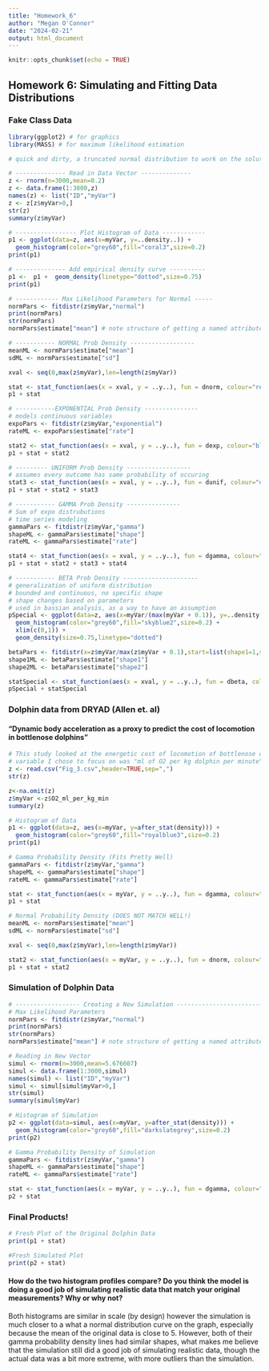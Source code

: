 ```yaml
---
title: "Homework_6"
author: "Megan O'Connor"
date: "2024-02-21"
output: html_document
---
```


```r
knitr::opts_chunk$set(echo = TRUE)
```

## Homework 6: Simulating and Fitting Data Distributions

### Fake Class Data
```r
library(ggplot2) # for graphics
library(MASS) # for maximum likelihood estimation

# quick and dirty, a truncated normal distribution to work on the solution set

# -------------- Read in Data Vector --------------
z <- rnorm(n=3000,mean=0.2)
z <- data.frame(1:3000,z)
names(z) <- list("ID","myVar")
z <- z[z$myVar>0,]
str(z)
summary(z$myVar)

# ----------------- Plot Histogram of Data ------------
p1 <- ggplot(data=z, aes(x=myVar, y=..density..)) +
  geom_histogram(color="grey60",fill="coral3",size=0.2) 
print(p1)

# -------------- Add empirical density curve ----------
p1 <-  p1 +  geom_density(linetype="dotted",size=0.75)
print(p1)

# ------------ Max Likelihood Parameters for Normal -----
normPars <- fitdistr(z$myVar,"normal")
print(normPars)
str(normPars)
normPars$estimate["mean"] # note structure of getting a named attribute

# ----------- NORMAL Prob Density ------------------
meanML <- normPars$estimate["mean"]
sdML <- normPars$estimate["sd"]

xval <- seq(0,max(z$myVar),len=length(z$myVar))

stat <- stat_function(aes(x = xval, y = ..y..), fun = dnorm, colour="red", n = length(z$myVar), args = list(mean = meanML, sd = sdML))
p1 + stat

# -----------EXPONENTIAL Prob Density ---------------
# models continuous variables
expoPars <- fitdistr(z$myVar,"exponential")
rateML <- expoPars$estimate["rate"]

stat2 <- stat_function(aes(x = xval, y = ..y..), fun = dexp, colour="blue", n = length(z$myVar), args = list(rate=rateML))
p1 + stat + stat2

# --------- UNIFORM Prob Density ------------------
# assumes every outcome has same probability of occuring
stat3 <- stat_function(aes(x = xval, y = ..y..), fun = dunif, colour="darkgreen", n = length(z$myVar), args = list(min=min(z$myVar), max=max(z$myVar)))
p1 + stat + stat2 + stat3

# ----------- GAMMA Prob Density ---------------
# Sum of expo distrubutions
# time series modeling
gammaPars <- fitdistr(z$myVar,"gamma")
shapeML <- gammaPars$estimate["shape"]
rateML <- gammaPars$estimate["rate"]

stat4 <- stat_function(aes(x = xval, y = ..y..), fun = dgamma, colour="brown", n = length(z$myVar), args = list(shape=shapeML, rate=rateML))
p1 + stat + stat2 + stat3 + stat4

# ----------- BETA Prob Density ---------------------
# generalization of uniform distribution
# bounded and continuous, no specific shape
# shape changes based on parameters
# used in bassian analysis, as a way to have an assumption
pSpecial <- ggplot(data=z, aes(x=myVar/(max(myVar + 0.1)), y=..density..)) +
  geom_histogram(color="grey60",fill="skyblue2",size=0.2) + 
  xlim(c(0,1)) +
  geom_density(size=0.75,linetype="dotted")

betaPars <- fitdistr(x=z$myVar/max(z$myVar + 0.1),start=list(shape1=1,shape2=2),"beta")
shape1ML <- betaPars$estimate["shape1"]
shape2ML <- betaPars$estimate["shape2"]

statSpecial <- stat_function(aes(x = xval, y = ..y..), fun = dbeta, colour="orchid", n = length(z$myVar), args = list(shape1=shape1ML,shape2=shape2ML))
pSpecial + statSpecial
```

### Dolphin data from DRYAD (Allen et. al)
#### "Dynamic body acceleration as a proxy to predict the cost of locomotion in bottlenose dolphins"
```r
# This study looked at the energetic cost of locomotion of bottlenose dolphins
# variable I chose to focus on was "ml of O2 per kg dolphin per minute"
z <- read.csv("Fig_3.csv",header=TRUE,sep=",")
str(z)

z<-na.omit(z)
z$myVar <-z$O2_ml_per_kg_min
summary(z)

# Histogram of Data
p1 <- ggplot(data=z, aes(x=myVar, y=after_stat(density))) +
  geom_histogram(color="grey60",fill="royalblue3",size=0.2) 
print(p1)

# Gamma Probability Density (Fits Pretty Well)
gammaPars <- fitdistr(z$myVar,"gamma")
shapeML <- gammaPars$estimate["shape"]
rateML <- gammaPars$estimate["rate"]

stat <- stat_function(aes(x = myVar, y = ..y..), fun = dgamma, colour="brown", n = length(z$myVar), args = list(shape=shapeML, rate=rateML))
p1 + stat 

# Normal Probability Density (DOES NOT MATCH WELL!)
meanML <- normPars$estimate["mean"]
sdML <- normPars$estimate["sd"]

xval <- seq(0,max(z$myVar),len=length(z$myVar))

stat2 <- stat_function(aes(x = myVar, y = ..y..), fun = dnorm, colour="orchid", n = length(z$myVar), args = list(mean = meanML, sd = sdML))
p1 + stat + stat2
```

### Simulation of Dolphin Data
```r
# ------------------ Creating a New Simulation --------------------------
# Max Likelihood Parameters
normPars <- fitdistr(z$myVar,"normal")
print(normPars)
str(normPars)
normPars$estimate["mean"] # note structure of getting a named attribute

# Reading in New Vector
simul <- rnorm(n=3000,mean=5.676607)
simul <- data.frame(1:3000,simul)
names(simul) <- list("ID","myVar")
simul <- simul[simul$myVar>0,]
str(simul)
summary(simul$myVar)

# Histogram of Simulation
p2 <- ggplot(data=simul, aes(x=myVar, y=after_stat(density))) +
  geom_histogram(color="grey60",fill="darkslategrey",size=0.2) 
print(p2)

# Gamma Probability Density of Simulation
gammaPars <- fitdistr(z$myVar,"gamma")
shapeML <- gammaPars$estimate["shape"]
rateML <- gammaPars$estimate["rate"]

stat <- stat_function(aes(x = myVar, y = ..y..), fun = dgamma, colour="brown", n = length(simul$myVar), args = list(shape=shapeML, rate=rateML))
p2 + stat
```

### Final Products!
```r
# Fresh Plot of the Original Dolphin Data
print(p1 + stat)

#Fresh Simulated Plot 
print(p2 + stat)
```

#### How do the two histogram profiles compare? Do you think the model is doing a good job of simulating realistic data that match your original measurements? Why or why not?
Both histograms are similar in scale (by design) however the simulation is much closer to a what a normal distribution curve on the graph, especially because the mean of the original data is close to 5. However, both of their gamma probability density lines had similar shapes, what makes me believe that the simulation still did a good job of simulating realistic data, though the actual data was a bit more extreme, with more outliers than the simulation.

